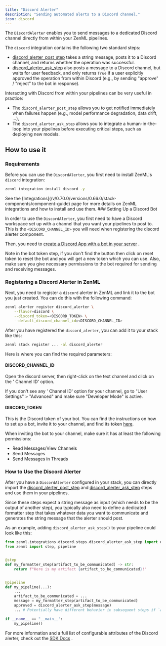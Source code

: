 ```yaml
---
title: "Discord Alerter"
description: "Sending automated alerts to a Discord channel."
icon: discord
---
```


The `DiscordAlerter` enables you to send messages to a dedicated Discord channel directly from within your ZenML pipelines.

The `discord` integration contains the following two standard steps:

* [discord\_alerter\_post\_step](https://sdkdocs.zenml.io/latest/integration%5Fcode%5Fdocs/integrations-discord/#zenml.integrations.discord.steps.discord%5Falerter%5Fpost%5Fstep.discord%5Falerter%5Fpost%5Fstep) takes a string message, posts it to a Discord channel, and returns whether the operation was successful.
* [discord\_alerter\_ask\_step](https://sdkdocs.zenml.io/latest/integration%5Fcode%5Fdocs/integrations-discord/#zenml.integrations.discord.steps.discord%5Falerter%5Fask%5Fstep.discord%5Falerter%5Fask%5Fstep) also posts a message to a Discord channel, but waits for user feedback, and only returns `True` if a user explicitly approved the operation from within Discord (e.g., by sending "approve" / "reject" to the bot in response).

Interacting with Discord from within your pipelines can be very useful in practice:

* The `discord_alerter_post_step` allows you to get notified immediately when failures happen (e.g., model performance degradation, data drift, ...),
* The `discord_alerter_ask_step` allows you to integrate a human-in-the-loop into your pipelines before executing critical steps, such as deploying new models.

## How to use it

### Requirements

Before you can use the `DiscordAlerter`, you first need to install ZenML's `discord` integration:

```bash
zenml integration install discord -y
```

<Info>
    See the [Integrations](/v/0.70.0/versions/0.66.0/stack-components/component-guide) page for more details on ZenML integrations and how to install and use them.
</Info>
### Setting Up a Discord Bot

In order to use the `DiscordAlerter`, you first need to have a Discord workspace set up with a channel that you want your pipelines to post to. This is the `<DISCORD_CHANNEL_ID>` you will need when registering the discord alerter component.

Then, you need to [create a Discord App with a bot in your server](https://discordpy.readthedocs.io/en/latest/discord.html) .

<Info>
    Note in the bot token  step, if you don't find the  button then click on reset token to reset the bot and you will get a new token which you can use. Also, make sure you give necessary permissions to the bot required for sending and receiving messages.
</Info>

### Registering a Discord Alerter in ZenML

Next, you need to register a `discord` alerter in ZenML and link it to the bot you just created. You can do this with the following command:

```Bash
zenml alerter register discord_alerter \
    --flavor=discord \
    --discord_token=<DISCORD_TOKEN> \
    --default_discord_channel_id=<DISCORD_CHANNEL_ID>
```

After you have registered the `discord_alerter`, you can add it to your stack like this:

```bash
zenml stack register ... -al discord_alerter
```

Here is where you can find the required parameters:

#### DISCORD\_CHANNEL\_ID

Open the discord server, then right-click on the text channel and click on the ' Channel ID' option.

<Info>
    If you don't see any ' Channel ID' option for your channel, go to "User Settings" > "Advanced" and make sure "Developer Mode" is active.
</Info>

#### DISCORD\_TOKEN

This is the Discord token of your bot. You can find the instructions on how to set up a bot, invite it to your channel, and find its token [here](https://discordpy.readthedocs.io/en/latest/discord.html).

<Note>
When inviting the bot to your channel, make sure it has at least the following permissions:

* Read Messages/View Channels
* Send Messages
* Send Messages in Threads
</Note>

### How to Use the Discord Alerter

After you have a `DiscordAlerter` configured in your stack, you can directly import the [discord\_alerter\_post\_step](https://sdkdocs.zenml.io/latest/integration%5Fcode%5Fdocs/integrations-discord/#zenml.integrations.discord.steps.discord%5Falerter%5Fpost%5Fstep.discord%5Falerter%5Fpost%5Fstep) and [discord\_alerter\_ask\_step](https://sdkdocs.zenml.io/latest/integration%5Fcode%5Fdocs/integrations-discord/#zenml.integrations.discord.steps.discord%5Falerter%5Fask%5Fstep.discord%5Falerter%5Fask%5Fstep) steps and use them in your pipelines.

Since these steps expect a string message as input (which needs to be the output of another step), you typically also need to define a dedicated formatter step that takes whatever data you want to communicate and generates the string message that the alerter should post.

As an example, adding `discord_alerter_ask_step()` to your pipeline could look like this:

```py
from zenml.integrations.discord.steps.discord_alerter_ask_step import discord_alerter_ask_step
from zenml import step, pipeline


@step
def my_formatter_step(artifact_to_be_communicated) -> str:
    return f"Here is my artifact {artifact_to_be_communicated}!"


@pipeline
def my_pipeline(...):
    ...
    artifact_to_be_communicated = ...
    message = my_formatter_step(artifact_to_be_communicated)
    approved = discord_alerter_ask_step(message)
    ... # Potentially have different behavior in subsequent steps if `approved`

if __name__ == "__main__":
    my_pipeline()
```

For more information and a full list of configurable attributes of the Discord alerter, check out the [SDK Docs](https://sdkdocs.zenml.io/latest/integration%5Fcode%5Fdocs/integrations-discord/#zenml.integrations.discord.alerters.discord%5Falerter.DiscordAlerter) .

